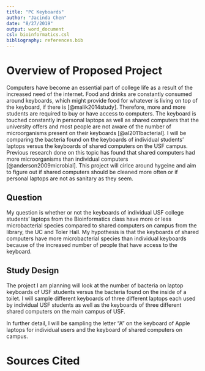 ```yaml
---
title: "PC Keyboards"
author: "Jacinda Chen"
date: "8/27/2019"
output: word_document
csl: bioinformatics.csl
bibliography: references.bib
---
```


# Overview of Proposed Project

Computers have become an essential part of college life as a result of the increased need of the internet. Food and drinks are constantly consumed around keyboards, which might provide food for whatever is living on top of the keyboard, if there is [@malik2014study]. Therefore, more and more students are required to buy or have access to computers. The keyboard is touched constantly in personal laptops as well as shared computers that the university offers and most people are not aware of the number of microorganisms present on their keyboards [@al2011bacterial]. I will be comparing the bacteria found on the keyboards of individual students' laptops versus the keyboards of shared computers on the USF campus.  Previous research done on this topic has found that shared computers had more microorganisms than individual computers [@anderson2009microbial]. This project will cirlce around hygeine and aim to figure out if shared computers should be cleaned more often or if personal laptops are not as sanitary as they seem.  

## Question

My question is whether or not the keyboards of individual USF college students' laptops from the Bioinformatics class have more or less microbacterial species compared to shared computers on campus from the library, the UC and Toler Hall. My hypothesis is that the keyboards of shared computers have more microbacterial species than individual keyboards because of the increased number of people that have access to the keyboard. 

## Study Design

The project I am planning will look at the number of bacteria on laptop keyboards of USF students versus the bacteria found on the inside of a toilet. I will sample  different keyboards of three different laptops each used by individual USF students as well as the keyboards of three different shared computers on the main campus of USF. 

In further detail, I will be sampling the letter "A" on the keyboard of Apple laptops for individual users and the keyboard of shared computers on campus. 

# Sources Cited


